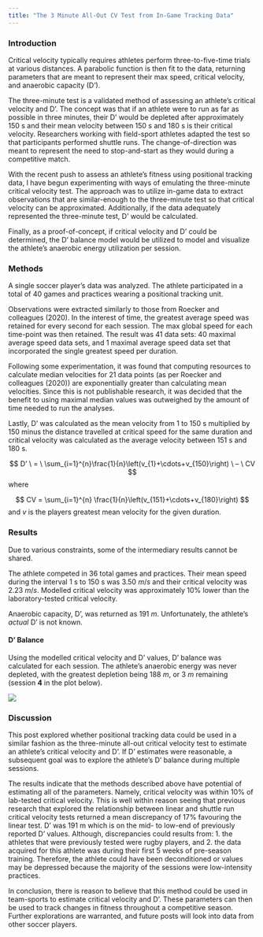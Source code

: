 ```yaml
---
title: "The 3 Minute All-Out CV Test from In-Game Tracking Data"
---
```


### Introduction

Critical velocity typically requires athletes perform three-to-five-time trials at various distances. A parabolic function is then fit to the data, returning parameters that are meant to represent their max speed, critical velocity, and anaerobic capacity (D').

The three-minute test is a validated method of assessing an athlete's critical velocity and D'. The concept was that if an athlete were to run as far as possible in three minutes, their D' would be depleted after approximately 150 s and their mean velocity between 150 s and 180 s is their critical velocity. Researchers working with field-sport athletes adapted the test so that participants performed shuttle runs. The change-of-direction was meant to represent the need to stop-and-start as they would during a competitive match.

With the recent push to assess an athlete's fitness using positional tracking data, I have begun experimenting with ways of emulating the three-minute critical velocity test. The approach was to utilize in-game data to extract observations that are similar-enough to the three-minute test so that critical velocity can be approximated. Additionally, if the data adequately represented the three-minute test, D' would be calculated.

Finally, as a proof-of-concept, if critical velocity and D' could be determined, the D' balance model would be utilized to model and visualize the athlete's anaerobic energy utilization per session.

### Methods

A single soccer player's data was analyzed. The athlete participated in a total of 40 games and practices wearing a positional tracking unit.

Observations were extracted similarly to those from Roecker and colleagues (2020). In the interest of time, the greatest average speed was retained for every second for each session. The max global speed for each time-point was then retained. The result was 41 data sets: 40 maximal average speed data sets, and 1 maximal average speed data set that incorporated the single greatest speed per duration.

Following some experimentation, it was found that computing resources to calculate median velocities for 21 data points (as per Roecker and colleagues (2020)) are exponentially greater than calculating mean velocities. Since this is not publishable research, it was decided that the benefit to using maximal median values was outweighed by the amount of time needed to run the analyses.

Lastly, D' was calculated as the mean velocity from 1 to 150 s multiplied by 150 minus the distance travelled at critical speed for the same duration and critical velocity was calculated as the average velocity between 151 s and 180 s.

$$
D’ \ = \   \sum_{i=1}^{n}\frac{1}{n}\left(v_{1}+\cdots+v_{150}\right) \ – \ CV
$$ where

$$
CV = \sum_{i=1}^{n} \frac{1}{n}\left(v_{151}+\cdots+v_{180}\right)
$$ and $v$ is the players greatest mean velocity for the given duration.

### Results

Due to various constraints, some of the intermediary results cannot be shared.

The athlete competed in 36 total games and practices. Their mean speed during the interval 1 s to 150 s was $3.50 \ m/s$ and their critical velocity was $2.23 \ m/s$. Modelled critical velocity was approximately 10% lower than the laboratory-tested critical velocity.

Anaerobic capacity, D', was returned as $191 \ m$. Unfortunately, the athlete's *actual* D' is not known.

#### D' Balance

Using the modelled critical velocity and D' values, D' balance was calculated for each session. The athlete's anaerobic energy was never depleted, with the greatest depletion being $188 \ m$, or $3 \ m$ remaining (session **4** in the plot below).

![](blog-images/d-prime-balance.png)

### Discussion

This post explored whether positional tracking data could be used in a similar fashion as the three-minute all-out critical velocity test to estimate an athlete's critical velocity and D'. If D' estimates were reasonable, a subsequent goal was to explore the athlete's D' balance during multiple sessions.

The results indicate that the methods described above have potential of estimating all of the parameters. Namely, critical velocity was within 10% of lab-tested critical velocity. This is well within reason seeing that previous research that explored the relationship between linear and shuttle run critical velocity tests returned a mean discrepancy of 17% favouring the linear test. D' was 191 m which is on the mid- to low-end of previously reported D' values. Although, discrepancies could results from: 1. the athletes that were previously tested were rugby players, and 2. the data acquired for this athlete was during their first 5 weeks of pre-season training. Therefore, the athlete could have been deconditioned or values may be depressed because the majority of the sessions were low-intensity practices.

In conclusion, there is reason to believe that this method could be used in team-sports to estimate critical velocity and D'. These parameters can then be used to track changes in fitness throughout a competitive season. Further explorations are warranted, and future posts will look into data from other soccer players.
